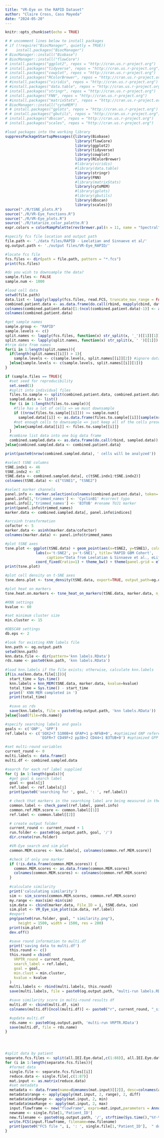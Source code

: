 ```yaml
---
title: "VR-Eye on the RAPID Dataset"
author: "Claire Cross, Cass Mayeda"
date: "2024-05-20"
---
```


```r
knitr::opts_chunk$set(echo = TRUE)

# # uncomment lines below to install packages
# if (!require("BiocManager", quietly = TRUE))
#    install.packages("BiocManager")
# BiocManager::install("Biobase")
# BiocManager::install("flowCore")
# install.packages("ggplot2", repos = "http://cran.us.r-project.org")
# install.packages("tidyverse", repos = "http://cran.us.r-project.org")
# install.packages("cowplot", repos = "http://cran.us.r-project.org")
# install.packages("RColorBrewer", repos = "http://cran.us.r-project.org")
# #install.packages("viridis", repos = "http://cran.us.r-project.org")
# #install.packages("data.table", repos = "http://cran.us.r-project.org")
# install.packages("stringr", repos = "http://cran.us.r-project.org")
# install.packages("FNN", repos = "http://cran.us.r-project.org")
# #install.packages("matrixStats", repos = "http://cran.us.r-project.org")
# BiocManager::install("cytoMEM")
# # install.packages("gplots", repos = "http://cran.us.r-project.org")
# # install.packages("gbutils", repos = "http://cran.us.r-project.org")
# install.packages("dbscan", repos = "http://cran.us.r-project.org")
# install.packages("scales", repos = "http://cran.us.r-project.org")
```

```r
#load packages into the working library
suppressPackageStartupMessages({library(Biobase)
                                library(flowCore)
                                library(ggplot2)
                                library(tidyverse)
                                library(cowplot)
                                library(RColorBrewer)
                                #library(viridis)
                                #library(data.table)
                                library(stringr)
                                library(FNN)
                                #library(matrixStats)
                                library(cytoMEM)
                                #library(gplots)
                                #library(gbutils)
                                library(dbscan)
                                library(scales)})
source("./R/tSNE_plots.R")
source("./R/VR-Eye_functions.R")
source("./R/VR-Eye_plots.R")
source('./R/tatarize_color_palette.R')
expr.colors = colorRampPalette(rev(brewer.pal(n = 11, name = "Spectral")))(5)

#specify fcs file location and output path
file.path <- './data files/RAPID - Leelatian and Sinnaeve et al/'
og.output.path <- './output files/VR-Eye_RAPID/'

#locate fcs file
fcs.files <- dir(path = file.path, pattern = "*.fcs")
print(fcs.files)

#do you wish to downsample the data?
sample.files <- FALSE
sample.num <- 1000 
```

```r
#load cell data
setwd(file.path)
data.list <- lapply(lapply(fcs.files, read.FCS, truncate_max_range = FALSE), exprs)
combined.patient.data <- as.data.frame(do.call(rbind, mapply(cbind, data.list, "File_ID"= c(1:length(data.list)), SIMPLIFY=F)))
colnames(combined.patient.data)[1:(ncol(combined.patient.data)-1)] <- as.character(read.FCS(fcs.files[1], truncate_max_range=FALSE)@parameters@data[["desc"]])
colnames(combined.patient.data)

#get sample names
sample.group <- "RAPID"
sample.levels <- c()
split.names <- lapply(fcs.files, function(x) str_split(x, '_')[[1]][1]) #split file names by _
split.names <- lapply(split.names, function(x) str_split(x, ' ')[[1]]) # split names by space
#trim date from names
for(i in 1:length(split.names)){
  if(length(split.names[[i]]) > 1){
    sample.levels <- c(sample.levels, split.names[[i]][2]) #ignore data
  }else{sample.levels <- c(sample.levels, split.names[[i]][1])}
}
```

```r
if (sample.files == TRUE){ 
  #set seed for reproducibility
  set.seed(1)
  #split into individual files
  files.to.sample <- split(combined.patient.data, combined.patient.data$`File_ID`) 
  sampled.data <- list()
  for (i in 1:length(files.to.sample)){
    #file has a lot of cells => we must downsample
    if ((nrow(files.to.sample[[i]])) >= sample.num){ 
      sampled.data[[i]] <- as.data.frame(files.to.sample[[i]][sample(nrow(files.to.sample[[i]]), sample.num), ])
    #not enough cells to downsample => just keep all of the cells present
    }else{sampled.data[[i]] <- files.to.sample[[i]]}
  }
  #combine list data into one big data frame
  combined.sampled.data <- as.data.frame(do.call(rbind, sampled.data))
}else{combined.sampled.data <- combined.patient.data}

print(paste0(nrow(combined.sampled.data), ' cells will be analyzed'))
```

```r
#select tSNE columns 
tSNE.indx1 <- 46
tSNE.indx2 <- 47
tSNE.data <- combined.sampled.data[, c(tSNE.indx1:tSNE.indx2)]
colnames(tSNE.data) <- c("tSNE1", "tSNE2")

#select marker channels
panel.info <- marker.selection(colnames(combined.patient.data), token='-', position='before')
panel.info[1,'trimmed_names'] <- 'CyclinB1' #correct typo
panel.info[2,'trimmed_names'] <- 'B3TUB' #rename TUJ1 marker
print(panel.info$trimmed_names)
marker.data <- combined.sampled.data[, panel.info$indices]

#arcsinh transformation
cofactor <- 5
marker.data <- asinh(marker.data/cofactor)
colnames(marker.data) <- panel.info$trimmed_names
```

```r
#plot tSNE axes
tsne.plot <- ggplot(tSNE.data) + geom_point(aes(x=tSNE2, y=tSNE1), color='lightgrey') +
              labs(x='t-SNE2', y='t-SNE1', title='RAPID GBM Cohort', 
                   caption="Data from Leelatian & Sinnaeve et al., eLife. 2020") + 
              coord_fixed(ratio=1) + theme_bw() + theme(panel.grid = element_blank())
print(tsne.plot)

#plot cell density on t-SNE axes
tsne.dens.plot <- tsne_density(tSNE.data, export=TRUE, output_path=og.output.path)

#plot heat on markers
tsne.heat.on.markers <- tsne_heat_on_markers(tSNE.data, marker.data, n_col=8, export=TRUE, output_path=og.output.path)
```

```r
#KNN settings
kvalue <- 60

#set minimum cluster size
min.cluster <- 15

#DBSCAN settings
db.eps <- 2 
```

```r
#look for existing KNN labels file
knn.path <- og.output.path
setwd(knn.path)
knn.data.file <- dir(pattern='knn labels.RData')
rds.name <- paste0(knn.path, 'knn labels.RData')
  
#load knn.labels if the file exists; otherwise, calculate knn.labels
if(is.na(knn.data.file[1])){
  start_time = Sys.time()
  knn.labels = knn_MEM(tSNE.data, marker.data, kvalue=kvalue)
  total_time = Sys.time() - start_time
  print(' KNN MEM completed in ')
  print(total_time)
    
  #save as rds 
  save(knn.labels, file = paste0(og.output.path, 'knn labels.RData'))
}else{load(file=rds.name)}
```

```r
#specify searching labels and goals
goals <- c('GNP', 'GPP')
ref.labels <- c('SOX2+7 S100B+4 GFAP+1 p-NFkB+0', #optimized GNP reference label 
                'EGFR+7 CD49F+2 pp38+2 CD44+1 B3TUB+0') #optimized GPP reference label
```

```r
#set multi-round variables
current_round <- 0 
multi.labels <- data.frame()
multi.df <- combined.sampled.data

#search for each ref label supplied
for (j in 1:length(goals)){
  #get goal & search label
  goal <- goals[j]
  ref.label <- ref.labels[j]
  print(paste0('searching for ', goal, ': ', ref.label))

  # check that markers in the searching label are being measured in the new dataset
  common.label <- check_panel(ref.label, panel.info)
  common.ref.MEM.score <- common.label[[1]]
  ref.label <- common.label[[2]]

  # create output folder
  current_round <- current_round + 1
  run.folder <- paste0(og.output.path, goal, '/')
  dir.create(run.folder)

  #VR-Eye search and sim plot
  common.MEM.scores <- knn.labels[, colnames(common.ref.MEM.score)]

  #check if only one marker
  if (!is.data.frame(common.MEM.scores)) {
    common.MEM.scores <- as.data.frame(common.MEM.scores)
    colnames(common.MEM.scores) <- colnames(common.ref.MEM.score)
  }
    
  #calculate similarity
  print('calculating similarity')
  sim <- sim_scores(common.MEM.scores, common.ref.MEM.score)
  my.range <- max(sim)-min(sim)
  sim.data <- cbind(marker.data, File_ID = i, tSNE.data, sim)
  sim.plot <- VR_Eye_sim_plot(sim.data, ref.label)
  #export
  png(paste0(run.folder, goal, " similarity.png"),
      height = 1500, width = 1500, res = 200)
  print(sim.plot)
  dev.off()

  #save round information to multi.df
  print('saving data to multi.df')
  this.round <- c()
  this.round = cbind(
    VRPTR_round = current_round,
    search_label = ref.label,
    goal = goal,
    min.clust = min.cluster,
    kvalue = kvalue
  )
  multi.labels <- rbind(multi.labels, this.round)
  save(multi.labels, file = paste0(og.output.path, "multi-run labels.RData"))

  #save similarity score in multi-round results df
  multi.df <- cbind(multi.df, sim)
  colnames(multi.df)[ncol(multi.df)] <- paste0("r", current_round, "_sim")

  #update multi.df
  rds.name <- paste0(og.output.path, 'multi-run VRPTR.RData')
  save(multi.df, file = rds.name)
}
```

```r

```

```r

```

```r

```








```r
#split data by patient
separate.fcs.files <- split(all.IEI.Eye.data[,c(1:88)], all.IEI.Eye.data$File_ID)
for (i in 1:length(separate.fcs.files)){
  #format data
  single.file <- separate.fcs.files[[i]]
  reduce.data <- single.file[,c(1:87)]
  mat.input <- as.matrix(reduce.data)
  #set metadata
  metadata <- data.frame(name=dimnames(mat.input)[[2]], desc=colnames(all.IEI.Eye.data[,c(1:87)]))
  metadata$range <- apply(apply(mat.input, 2, range), 2, diff)
  metadata$minRange <- apply(mat.input, 2, min)
  metadata$maxRange <- apply(mat.input, 2, max)
  input.flowframe <- new("flowFrame", exprs=mat.input,parameters = AnnotatedDataFrame(metadata))  
  newname <- single.file[1,'Patient_ID']
  new.filename <- paste0(og.output.path, '/', strftime(Sys.time(),"%Y-%m-%d"), "_", newname, "_VR-Eye.fcs")
  write.FCS(input.flowframe, filename=new.filename)
  print(paste0("FCS file ", i, ': ', single.file[1,'Patient_ID'],  " done"))
}
```
